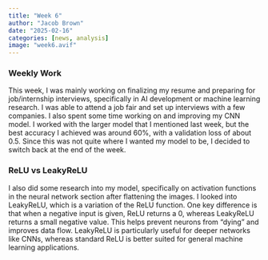 ```yaml
---
title: "Week 6"
author: "Jacob Brown"
date: "2025-02-16"
categories: [news, analysis]
image: "week6.avif"
---
```


### Weekly Work

This week, I was mainly working on finalizing my resume and preparing for job/internship interviews, specifically in AI development or machine learning research. I was able to attend a job fair and set up interviews with a few companies. I also spent some time working on and improving my CNN model. I worked with the larger model that I mentioned last week, but the best accuracy I achieved was around 60%, with a validation loss of about 0.5. Since this was not quite where I wanted my model to be, I decided to switch back at the end of the week.

### ReLU vs LeakyReLU

I also did some research into my model, specifically on activation functions in the neural network section after flattening the images. I looked into LeakyReLU, which is a variation of the ReLU function. One key difference is that when a negative input is given, ReLU returns a 0, whereas LeakyReLU returns a small negative value. This helps prevent neurons from "dying" and improves data flow. LeakyReLU is particularly useful for deeper networks like CNNs, whereas standard ReLU is better suited for general machine learning applications.